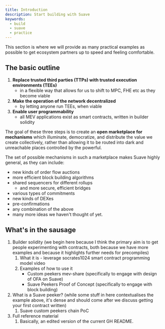 ```yaml
---
title: Introduction
description: Start building with Suave
keywords:
  - build
  - suave
  - practice
---
```


This section is where we will provide as many practical examples as possible to get ecosystem partners up to speed and feeling comfortable.

## The basic outline

1. **Replace trusted third parties (TTPs) with trusted execution environments (TEEs)**
    - in a flexible way that allows for us to shift to MPC, FHE etc as they become viable
2. **Make the operation of the network decentralized** 
    - by letting anyone run TEEs, when viable
3. **Enable user programmability** 
    - all MEV applications exist as smart contracts, written in builder solidity

The goal of these three steps is to create an **open marketplace for mechanisms** which illuminate, democratize, and distribute the value we create collectively, rather than allowing it to be routed into dark and unreachable places controlled by the powerful.

The set of possible mechanisms in such a marketplace makes Suave highly general, as they can include: 

- new kinds of order flow auctions
- more efficient block building algorithms
- shared sequencers for different rollups 
    - and more secure, efficient bridges
- various types of commitments
- new kinds of DEXes
- pre-confirmations
- any combination of the above
- many more ideas we haven't thought of yet.

## What's in the sausage

1. Builder solidity (we begin here because I think the primary aim is to get people experimenting with contracts, both because we have more examples and because it highlights further needs for precompiles)
    1. What it is - leverage socrates1024 smart contract programming model video
    2. Examples of how to use it 
        - Custom peekers mev-share (specifically to engage with design of OFA on Suave)
        - Suave Peekers Proof of Concept (specifically to engage with block building)
2. What is a Suave peeker? (while some stuff in here contextualises the example above, it's dense and should come after we discuss getting your first contract written)
    1. Suave custom peekers chain PoC
3. Full reference material
    1. Basically, an edited version of the current GH README.